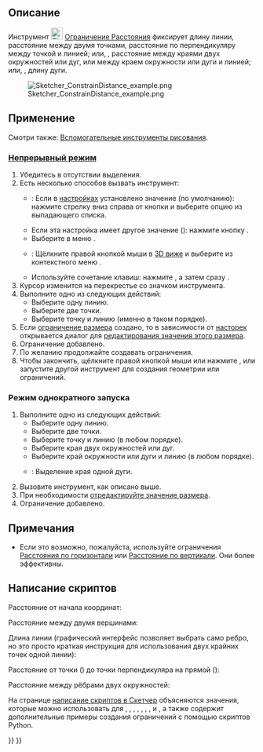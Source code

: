 <languages/>

{{Docnav/ru
|[[Sketcher_ConstrainDistanceY/ru|Ограничение расстояния по вертикали]]
|[[Sketcher_ConstrainRadiam/ru|Ограничение радиуса/диаметра автоматически]]
|[[Sketcher_Workbench/ru|Скетчер]]
|IconL=Sketcher_ConstrainDistanceY.svg
|IconR=Sketcher_ConstrainRadiam.svg
|IconC=Workbench_Sketcher.svg
}}

{{GuiCommand/ru
|Name=Sketcher ConstrainDistance
|Name/ru=Скетчер Ограничение Расстояния
|MenuLocation=Sketch → Sketcher constraints → Constrain distance
|Workbenches=[[Sketcher_Workbench/ru|Скетчер]]
|Shortcut={{KEY|K}} {{KEY|D}}
|SeeAlso=[[Sketcher_ConstrainDistanceX/ru|Скетчер Ограничение расстояния по горизонтали]], [[Sketcher_ConstrainDistanceY/ru|Скетчер Ограничение расстояния по вертикали]]
}}

<span id="Description"></span>
== Описание ==

Инструмент [[Image:Sketcher_ConstrainDistance.svg|24px]] [[Sketcher_ConstrainDistance/ru|Ограничение Расстояния]] фиксирует длину линии, расстояние между двумя точками, расстояние по перпендикуляру между точкой и линией; или, {{Version/ru|0.21}}, расстояние между краями двух окружностей или дуг, или между краем окружности или дуги и линией; или, {{Version/ru|1.0}}, длину дуги.

[[Image:Sketcher_ConstrainDistance_example.png]]

<span id="Usage"></span>
== Применение ==

Смотри также: [[Sketcher_Workbench/ru#Drawing_aids|Вспомогательные инструменты рисования]].

<span id="Continue_mode"></span>
=== [[Sketcher_Workbench/ru#Continue_modes|Непрерывный режим]] ===

# Убедитесь в отсутствии выделения.
# Есть несколько способов вызвать инструмент:
#* {{Version/ru|1.0}}: Если в [[Sketcher_Preferences/ru#General|настройках]] {{MenuCommand|Ограничения размеров}} установлено значение {{Value|Один инструмент}} (по умолчанию): нажмите стрелку вниз справа от кнопки {{Button|[[Image:Sketcher_Dimension.svg||x16px]][[Image:Toolbar_flyout_arrow.svg|x16px]]}} и выберите опцию {{MenuCommand|[[Image:Sketcher_ConstrainDistance.svg|16px]] Ограничение расстояния}} из выпадающего списка.
#* Если эта настройка имеет другое значение ({{VersionMinus/ru|0.21}}): нажмите кнопку {{Button|[[Image:Sketcher_ConstrainDistance.svg|16px]] [[Sketcher_ConstrainDistance/ru|Ограничение расстояния]]}}.
#* Выберите в меню {{MenuCommand|Эскиз → Ограничения эскиза → [[File:Sketcher_ConstrainDistance.svg|16px]] Ограничение расстояния}}.
#* {{Version/ru|1.0}}: Щёлкните правой кнопкой мыши в [[3D_view/ru|3D виже]] и выберите из контекстного меню {{MenuCommand|Размер → [[Image:Sketcher_ConstrainDistance.svg|16px]]. Ограничение расстояния}}.
#* Используйте сочетание клавиш: нажмите {{KEY|K}}, а затем сразу {{KEY|D}}.
# Курсор изменится на перекрестье со значком инструмента.
# Выполните одно из следующих действий:
#* Выберите одну линию.
#* Выберите две точки.
#* Выберите точку и линию (именно в таком порядке).
# Если [[Sketcher_ToggleDrivingConstraint/ru|ограничение размера]] создано, то в зависимости от [[Sketcher_Preferences/ru#Display|насторек]] открывается диалог для [[Sketcher_Workbench/ru#Edit_constraints|редактирования значения этого размера]].
# Ограничение добавлено.
# По желанию продолжайте создавать ограничения.
# Чтобы закончить, щёлкните правой кнопкой мыши или нажмите {{KEY|Esc}}, или запустите другой инструмент для создания геометрии или ограничений.

<span id="Run-once_mode"></span>
=== Режим однократного запуска ===

# Выполните одно из следующих действий:
#* Выберите одну линию.
#* Выберите две точки.
#* Выберите точку и линию (в любом порядке).
#* Выберите края двух окружностей или дуг.
#* Выберите край окружности или дуги и линию (в любом порядке).
#* {{Version/ru|1.0}}: Выделение края одной дуги.
# Вызовите инструмент, как описано выше.
# При необходимости [[Sketcher_Workbench/ru#Edit_constraints|отредактируйте значение размера]].
# Ограничение добавлено.

<span id="Notes"></span>
== Примечания ==

* Если это возможно, пожалуйста, используйте ограничения [[Sketcher_ConstrainDistanceX/ru|Расстояния по горизонтали]] или [[Sketcher_ConstrainDistanceY/ru|Расстояние по вертикали]]. Они более эффективны.

<span id="Scripting"></span>
== Написание скриптов ==

Расстояние от начала координат:

{{Code|code=Sketch.addConstraint(Sketcher.Constraint('Distance', Edge, PointOfEdge, -1, 1, App.Units.Quantity('123.0 mm')))}}

Расстояние между двумя вершинами:

{{Code|code=Sketch.addConstraint(Sketcher.Constraint('Distance', Edge1, PointOfEdge1, Edge2, PointOfEdge2, App.Units.Quantity('123.0 mm')))}}

Длина линии (графический интерфейс позволяет выбрать само ребро, но это просто краткая инструкция для использования двух крайних точек одной линии):

{{Code|code=Sketch.addConstraint(Sketcher.Constraint('Distance', Line, 1, Line, 2, App.Units.Quantity('123.0 mm')))}}

Расстояние от точки ({{incode|Edge, PointOfEdge}}) до точки перпендикуляра на прямой ({{incode|Line}}):

{{Code|code=Sketch.addConstraint(Sketcher.Constraint('Distance', Edge, PointOfEdge, Line, 0, App.Units.Quantity('123.0 mm')))}}

Расстояние между рёбрами двух окружностей:

{{Code|code=Sketch.addConstraint(Sketcher.Constraint('Distance', Circle1, 0, Circle2, 0, App.Units.Quantity('123.0 mm')))}}

На странице [[Sketcher_scripting/ru|написание скриптов в Скетчер]] объясняются значения, которые можно использовать для {{incode|Edge}}, {{incode|Edge1}}, {{incode|Edge2}}, {{incode|PointOfEdge}}, {{incode|PointOfEdge1}}, {{incode|PointOfEdge2}}, {{incode|Line}}, {{incode|Circle1}} и {{incode|Circle2}}, а также содержит дополнительные примеры создания ограничений с помощью скриптов Python.


{{Docnav/ru
|[[Sketcher_ConstrainDistanceY/ru|Ограничение расстояния по вертикали]]
|[[Sketcher_ConstrainRadiam/ru|Ограничение радиуса/диаметра автоматически]]
|[[Sketcher_Workbench/ru|Скетчер]]
|IconL=Sketcher_ConstrainDistanceY.svg
|IconR=Sketcher_ConstrainRadiam.svg
|IconC=Workbench_Sketcher.svg
}}

{{Sketcher_Tools_navi{{#translation:}}}}
{{Userdocnavi{{#translation:}}}}